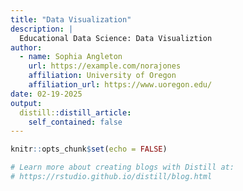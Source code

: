 ```yaml
---
title: "Data Visualization"
description: |
  Educational Data Science: Data Visualiztion
author:
  - name: Sophia Angleton 
    url: https://example.com/norajones
    affiliation: University of Oregon
    affiliation_url: https://www.uoregon.edu/
date: 02-19-2025
output:
  distill::distill_article:
    self_contained: false
---
```


```r
knitr::opts_chunk$set(echo = FALSE)

# Learn more about creating blogs with Distill at:
# https://rstudio.github.io/distill/blog.html

```




